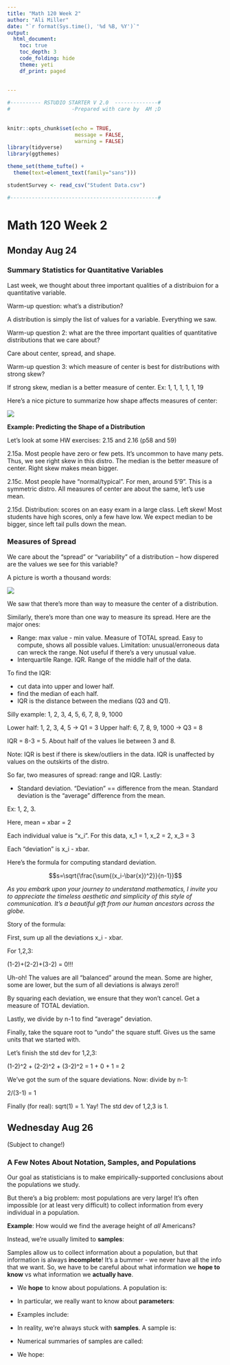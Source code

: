 ```yaml
---
title: "Math 120 Week 2"
author: "Ali Miller"
date: "`r format(Sys.time(), '%d %B, %Y')`"
output: 
  html_document:
    toc: true
    toc_depth: 3
    code_folding: hide
    theme: yeti
    df_print: paged
  
  
---
```


```r

#---------- RSTUDIO STARTER V 2.0  --------------#
#                    -Prepared with care by  AM ;D
                
                                                                          
knitr::opts_chunk$set(echo = TRUE, 
                      message = FALSE, 
                      warning = FALSE)      
library(tidyverse)                
library(ggthemes)                    

theme_set(theme_tufte() +                                     
  theme(text=element_text(family="sans")))  

studentSurvey <- read_csv("Student Data.csv")

#------------------------------------------------#
```

# Math 120 Week 2

## Monday Aug 24

### Summary Statistics for Quantitative Variables

Last week, we thought about three important qualities of a distribuion for a quantitative variable.

Warm-up question: what's a distribution?

A distribution is simply the list of values for a variable.  Everything we saw.


Warm-up question 2: what are the three important qualities of quantitative distributions that we care about?

Care about center, spread, and shape.


Warm-up question 3: which measure of center is best for distributions with strong skew?

If strong skew, median is a better measure of center.  Ex:  1, 1, 1, 1, 1, 19






Here's a nice picture to summarize how shape affects measures of center:

![](https://s3.amazonaws.com/libapps/accounts/73082/images/Skeweness.jpg)







**Example: Predicting the Shape of a Distribution**  

Let's look at some HW exercises: 2.15 and 2.16 (p58 and 59)

2.15a.  Most people have zero or few pets.  It's uncommon to have many pets.  Thus, we see right skew in this distro.  The median is the better measure of center.  Right skew makes mean bigger.

2.15c.  Most people have "normal/typical".  For men, around 5'9".  This is a symmetric distro.  All measures of center are about the same, let's use mean.  

2.15d.  Distribution:  scores on an easy exam in a large class.  Left skew!  Most students have high scores, only a few have low.  We expect median to be bigger, since left tail pulls down the mean.







### Measures of Spread

We care about the "spread" or "variability" of a distribution -- how dispered are the values we see for this variable?

A picture is worth a thousand words:

![](https://www.researchgate.net/profile/Mihir_Solanki/publication/322909108/figure/fig3/AS:631615269109797@1527600223668/ariation-in-process-and-Sigma-level-normal-distribution-curve.png)












We saw that there's more than way to measure the center of a distribution.



Similarly, there's  more than one way to measure its spread.  Here are the major ones:

- Range: max value - min value.  Measure of TOTAL spread.  Easy to compute, shows all possible values.  Limitation: unusual/erroneous data can wreck the range.  Not useful if there's a very unusual value.  
- Interquartile Range.  IQR.  Range of the middle half of the data.  

To find the IQR:

- cut data into upper and lower half.
- find the median of each half.
- IQR is the distance between the medians (Q3 and Q1).


Silly example:  1, 2, 3, 4, 5, 6, 7, 8, 9, 1000

Lower half: 1, 2, 3, 4, 5      -> Q1 = 3
Upper half: 6, 7, 8, 9, 1000   -> Q3 = 8

IQR = 8-3 = 5.  About half of the values lie between 3 and 8.

Note:  IQR is best if there is skew/outliers in the data.  IQR is unaffected by values on the outskirts of the distro.  

So far, two measures of spread:  range and IQR.  Lastly:

- Standard deviation.  "Deviation" == difference from the mean.  Standard deviation is the "average" difference from the mean.


Ex: 1, 2, 3.


Here, mean = xbar = 2

Each individual value is "x_i".  For this data, 
x_1 = 1, 
x_2 = 2,
x_3 = 3

Each "deviation" is x_i - xbar.






Here's the formula for computing standard deviation.  


$$s=\sqrt{\frac{\sum{(x_i-\bar{x})^2}}{n-1}}$$

*As you embark upon your journey to understand mathematics, I invite you to appreciate the timeless aesthetic and simplicity of this style of communication.  It's a beautiful gift from our human ancestors across the globe.*

Story of the formula:

First, sum up all the deviations x_i - xbar.

For 1,2,3:

(1-2)+(2-2)+(3-2) = 0!!!

Uh-oh!  The values are all "balanced" around the mean.  Some are higher, some are lower, but the sum of all deviations is always zero!!

By squaring each deviation, we ensure that they won't cancel.  Get a measure of TOTAL deviation.  

Lastly, we divide by n-1 to find "average" deviation.  

Finally, take the square root to "undo" the square stuff.  Gives us the same units that we started with.  

Let's finish the std dev for 1,2,3:

(1-2)^2 + (2-2)^2 + (3-2)^2 = 1 + 0 + 1 = 2

We've got the sum of the square deviations.  Now:  divide by n-1:

2/(3-1) = 1

Finally (for real): sqrt(1) = 1.  Yay!  The std dev of 1,2,3 is 1.









## Wednesday Aug 26

(Subject to change!)

### A Few Notes About Notation, Samples, and Populations

Our goal as statisticians is to make empirically-supported conclusions about the populations we study.  

But there's a big problem:  most populations are very large!  It's often impossible (or at least very difficult) to collect information from every individual in a population.

**Example**: How would we find the average height of *all* Americans?












Instead, we're usually limited to **samples**:



Samples allow us to collect information about a population, but that information is always **incomplete**!  It's a bummer - we never have all the info that we want.  So, we have to be careful about what information we **hope to know** vs what information we **actually have**.










- We **hope** to know about populations.  A population is:

- In particular, we really want to know about **parameters**:

- Examples include:












- In reality, we're always stuck with **samples**.  A sample is:

- Numerical summaries of samples are called:

- We hope:
























